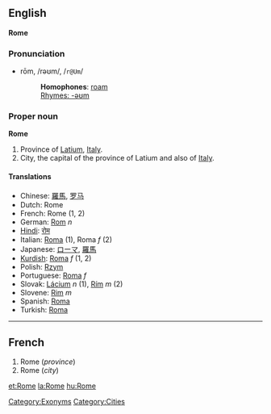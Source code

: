 ==English==
'''Rome'''

===Pronunciation===
*rōm, /rəʊm/, /<tt>r@Um</tt>/
*:'''Homophones''': [[roam]]
*:[[Rhymes:English:-əʊm|Rhymes: -əʊm]]

===Proper noun===
'''Rome'''

#Province of [[Latium]], [[Italy]].
#City, the capital of the province of Latium and also of [[Italy]].

====Translations====
*Chinese: [[羅馬]], [[罗马]]
*Dutch: Rome
*French: Rome (1, 2)
*German: [[Rom]] ''n''
*[[Hindi]]: [[रोम]]
*Italian: [[Roma]] (1), Roma ''f'' (2)
*Japanese: [[ローマ]], [[羅馬]]
*[[Kurdish]]: [[Roma]] ''f'' (1, 2)
*Polish: [[Rzym]]
*Portuguese: [[Roma]] ''f''
*Slovak: [[Lácium]] ''n'' (1), [[Rím]] ''m'' (2)
*Slovene: [[Rim]] ''m''
*Spanish: [[Roma]]
*Turkish: [[Roma]]

[[Category:Exonyms]]
[[Category:Cities]]
----

==French==

#Rome (''province'')
#Rome (''city'')

[[et:Rome]]
[[la:Rome]]
[[hu:Rome]]